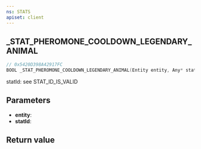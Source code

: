 ```yaml
---
ns: STATS
apiset: client
---
```

## _STAT_PHEROMONE_COOLDOWN_LEGENDARY_ANIMAL

```c
// 0x5420D398A42917FC
BOOL _STAT_PHEROMONE_COOLDOWN_LEGENDARY_ANIMAL(Entity entity, Any* statId);
```

statId: see STAT_ID_IS_VALID

## Parameters
* **entity**:
* **statId**:

## Return value
